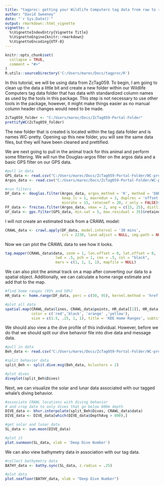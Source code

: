 ```yaml
---
title: "tagproc: getting your Wildlife Computers tag data from raw to ready"
author: "David Sweeney"
date: "`r Sys.Date()`"
output: rmarkdown::html_vignette
vignette: >
  %\VignetteIndexEntry{Vignette Title}
  %\VignetteEngine{knitr::rmarkdown}
  %\VignetteEncoding{UTF-8}
---
```


```r
knitr::opts_chunk$set(
  collapse = TRUE,
  comment = "#>"
)
R.utils::sourceDirectory('C:/Users/marec/Docs/tagproc/R')
```

In this tutorial, we will be using data from ZcTag059. To begin, I am going to clean up the data a little bit and create a new folder within our Wildlife Computers tag data folder that has data with standardized column names as used by the tools in this package. This step is not necessary to use other tools in the package, however, it might make things easier as no manual column header changes would need to be made.

```r
ZcTag059_folder <- "C:/Users/marec/Docs/ZcTag059-Portal-Folder"
prettifyWC(ZcTag059_folder)
```

The new folder that is created is located within the tag data folder and is names WC-pretty. Opening up this new folder, you will see the same data files, but they will have been cleaned and prettified. 

We are next going to pull in the animal track for this animal and perform some filtering. We will run the Douglas-argos filter on the argos data and a basic GPS filter on our GPS data.

```r
#pull in data
GPS_data <- read.csv("C:/Users/marec/Docs/ZcTag059-Portal-Folder/WC-pretty/ZcTag058-164613-3-FastGPS.csv")
Argos_data <- read.csv("C:/Users/marec/Docs/ZcTag059-Portal-Folder/WC-pretty/164613-Locations.csv")

#run filters
DF_data <- douglas.filter(Argos_data, argos_method = 'K', method = 'DAR', 
                          keep_lc = 1, maxredun = 3, duplrec = 'offset', 
                          minrate = 15, ratecoef = 20, r_only = FALSE)$retained
FF_data <- freitas.filter(Argos_data, vmax = 2, ang = c(15, 25), distlim = c(2.5, 5))
GF_data <- gps.filter(GPS_data, min.sat = 5, max.residual = 35)$retained
```

I will not create an estimated track from a CRAWL model:

```r
CRAWL_data <- crawl.apply(DF_data, model.interval = '30 mins', 
                          crs = 2230, land.adjust = NULL, img.path = NULL)
```

Now we can plot the CRAWL data to see how it looks.

```r
tag.mapper(CRAWL_data$data, zoom = 1, lon.offset = 0, lat.offset = 0,
                       lwd = .5, pch = 1, cex = .5, col = "black", 
                       mars = c(1, 1, 1, 1), mapfile = NULL)
```

We can also plot the animal track on a map after converting our data to a spatial object. Additionally, we can calculate a home range estimate and add that to the map.

```r
#find home ranges (95% and 50%)
HR_data <- home.range(DF_data, perc = c(50, 95), kernel.method = 'href', unout = 'km2')

#plot all data
spatial.map(CRAWL_data$lines, CRAWL_data$points, HR_data[[1]], HR_data[[2]], 
            color = c('red','black', 'orange' ,'yellow'), 
            size = c(1.5, .25, 1, 1), title = 'KDE Home Ranges', subtitle = '95% and 50%')
```

We should also view a the dive profile of this individual. However, before we do that we should split our dive behavior file into dive data and message data.

```r
#pull in data
Beh_data <- read.csv("C:/Users/marec/Docs/ZcTag059-Portal-Folder/WC-pretty/164613-Behavior.csv")

#split behavior data
split_Beh <- split.dive.msg(Beh_data, kclusters = 2)

#plot dives
diveplot(split_Beh$Dives)
```

Next, we can visualize the solar and lunar data associated with our tagged whale's diving behavior.

```r
#associate CRAWL locations with diving behavior
# and crop data to only dives that go below 800m depth
DIVE_data <- bhvr.interpolate(split_Beh$Dives, CRAWL_data$data)
DIVE_data <- DIVE_data[which(DIVE_data$DepthAvg > 800),]

#get solar and lunar data
SL_data <- sun.moon(DIVE_data)

#plot it 
plot.sunmoon(SL_data, xlab = 'Deep Dive Number')
```

We can also view bathymetry data in association with our tag data.

```r
#collect bathymetry data
BATHY_data <- bathy.sync(SL_data, z.radius = .25)

#plot data
plot.seafloor(BATHY_data, xlab = "Deep Dive Number")
```
